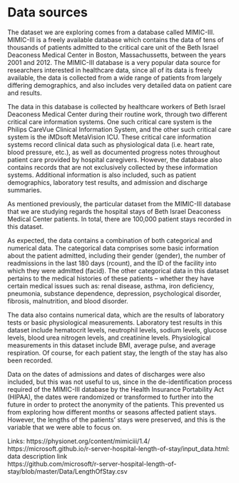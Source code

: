 # Data sources

The dataset we are exploring comes from a database called MIMIC-III. MIMIC-III is a freely available database which contains the data of tens of thousands of patients admitted to the critical care unit of the Beth Israel Deaconess Medical Center in Boston, Massachussetts, between the years 2001 and 2012. The MIMIC-III database is a very popular data source for researchers interested in healthcare data, since all of its data is freely available, the data is collected from a wide range of patients from largely differing demographics, and also includes very detailed data on patient care and results.

The data in this database is collected by healthcare workers of Beth Israel Deaconess Medical Center during their routine work, through two different critical care information systems. One such critical care system is the Philips CareVue Clinical Information System, and the other such critical care system is the iMDsoft MetaVision ICU. These critical care information systems record clinical data such as physiological data (i.e. heart rate, blood pressure, etc.), as well as documented progress notes throughout patient care provided by hospital caregivers. However, the database also contains records that are not exclusively collected by these information systems. Additional information is also included, such as patient demographics, laboratory test results, and admission and discharge summaries. 

As mentioned previously, the particular dataset from the MIMIC-III database that we are studying regards the hospital stays of Beth Israel Deaconess Medical Center patients. In total, there are 100,000 patient stays recorded in this dataset. 

As expected, the data contains a combination of both categorical and numerical data. The categorical data comprises some basic information about the patient admitted, including their gender (gender), the number of readmissions in the last 180 days (rcount), and the ID of the facility into which they were admitted (facid). The other categorical data in this dataset pertains to the medical histories of these patients – whether they have certain medical issues such as: renal disease, asthma, iron deficiency, pneumonia, substance dependence, depression, psychological disorder, fibrosis, malnutrition, and blood disorder. 

The data also contains numerical data, which are the results of laboratory tests or basic physiological measurements. Laboratory test results in this dataset include hematocrit levels, neutrophil levels, sodium levels, glucose levels, blood urea nitrogen levels, and creatinine levels. Physiological measurements in this dataset include BMI, average pulse, and average respiration. Of course, for each patient stay, the length of the stay has also been recorded. 

Data on the dates of admissions and dates of discharges were also included, but this was not useful to us, since in the de-identification process required of the MIMIC-III database by the Health Insurance Portability Act (HIPAA), the dates were randomized or transformed to further into the future in order to protect the anonymity of the patients. This prevented us from exploring how different months or seasons affected patient stays. However, the lengths of the patients’ stays were preserved, and this is the variable that we were able to focus on. 

Links:
https://physionet.org/content/mimiciii/1.4/ 
https://microsoft.github.io/r-server-hospital-length-of-stay/input_data.html: data description link  
https://github.com/microsoft/r-server-hospital-length-of-stay/blob/master/Data/LengthOfStay.csv  
